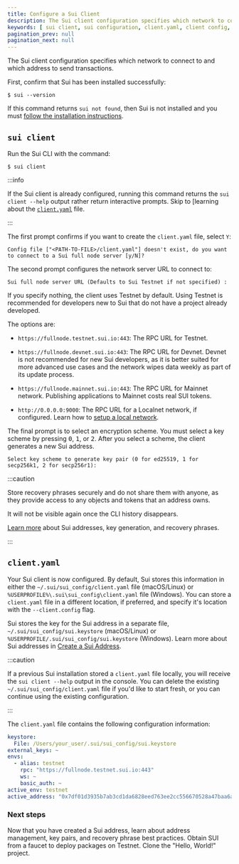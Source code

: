 ```yaml
---
title: Configure a Sui Client
description: The Sui client configuration specifies which network to connect to and which address to send transactions.
keywords: [ sui client, sui configuration, client.yaml, client config, local config, configure tooling, configure sui client, configure sui, config sui ]
pagination_prev: null
pagination_next: null
---
```


The Sui client configuration specifies which network to connect to and which address to send transactions. 

<Tabs className="tabsHeadingCentered--small">
<TabItem value="prereq" label="Prerequisites">

First, confirm that Sui has been installed successfully:

```
$ sui --version
```

If this command returns `sui not found`, then Sui is not installed and you must [follow the installation instructions](/guides/developer/getting-started/sui-install.mdx).

</TabItem>
</Tabs>

## `sui client` 

Run the Sui CLI with the command:

```
$ sui client
```

:::info 

If the Sui client is already configured, running this command returns the `sui client --help` output rather return interactive prompts. Skip to [learning about the [`client.yaml`](#client-yaml) file.

:::

The first prompt confirms if you want to create the `client.yaml` file, select `Y`:

```
Config file ["<PATH-TO-FILE>/client.yaml"] doesn't exist, do you want to connect to a Sui full node server [y/N]?
```

The second prompt configures the network server URL to connect to:

```
Sui full node server URL (Defaults to Sui Testnet if not specified) :
```

If you specify nothing, the client uses Testnet by default. Using Testnet is recommended for developers new to Sui that do not have a project already developed. 

The options are:

- `https://fullnode.testnet.sui.io:443`: The RPC URL for Testnet.

- `https://fullnode.devnet.sui.io:443`: The RPC URL for Devnet. Devnet is not recommended for new Sui developers, as it is better suited for more advanced use cases and the network wipes data weekly as part of its update process.

- `https://fullnode.mainnet.sui.io:443`: The RPC URL for Mainnet network. Publishing applications to Mainnet costs real SUI tokens. 

- `http://0.0.0.0:9000`: The RPC URL for a Localnet network, if configured. Learn how to [setup a local network](/guides/developer/sui-101/local-network.mdx).

<ImportContent source="data-wipe.mdx" mode="snippet" />

The final prompt is to select an encryption scheme. You must select a key scheme by pressing <kbd>0</kbd>, <kbd>1</kbd>, or <kbd>2</kbd>. After you select a scheme, the client generates a new Sui address.

```
Select key scheme to generate key pair (0 for ed25519, 1 for secp256k1, 2 for secp256r1):
```

<ImportContent source="crypto-schemes.mdx" mode="snippet" />

:::caution 

Store recovery phrases securely and do not share them with anyone, as they provide access to any objects and tokens that an address owns.

It will not be visible again once the CLI history disappears.

[Learn more](/guides/developer/getting-started/get-address.mdx) about Sui addresses, key generation, and recovery phrases.

:::

## `client.yaml`

Your Sui client is now configured. By default, Sui stores this information in either the `~/.sui/sui_config/client.yaml` file (macOS/Linux) or `%USERPROFILE%\.sui\sui_config\client.yaml` file (Windows). You can store a `client.yaml` file in a different location, if preferred, and specify it's location with the `--client.config` flag. 

Sui stores the key for the Sui address in a separate file, `~/.sui/sui_config/sui.keystore` (macOS/Linux) or `%USERPROFILE/.sui/sui_config/sui.keystore` (Windows). Learn more about Sui addresses in [Create a Sui Address](/guides/developer/getting-started/get-address.mdx).

:::caution 

If a previous Sui installation stored a `client.yaml` file locally, you will receive the `sui client --help` output in the console. You can delete the existing `~/.sui/sui_config/client.yaml` file if you'd like to start fresh, or you can continue using the existing configuration. 

:::

The `client.yaml` file contains the following configuration information:

```yaml
keystore:
  File: /Users/your_user/.sui/sui_config/sui.keystore
external_keys: ~
envs:
  - alias: testnet
    rpc: "https://fullnode.testnet.sui.io:443"
    ws: ~
    basic_auth: ~
active_env: testnet
active_address: "0x7df01d3935b7ab3cd1da6828eed763ee2cc556670528a47baa6af8c251866e48"
```

<div className="next-steps-module">
  <div className="next-steps-header">
    <h3>Next steps</h3>
  </div>
  <div className="next-steps-grid">
    <Card className="plausible-event-name=client+address+button"
      title="Learn More About Sui Addresses" 
      href="/guides/developer/getting-started/get-address"
    >
      Now that you have created a Sui address, learn about address management, key pairs, and recovery phrase best practices. 
    </Card>
    <Card className="plausible-event-name=client+faucet+button"
      title="Get SUI from Faucet" 
      href="/guides/developer/getting-started/get-coins"
    >
      Obtain SUI from a faucet to deploy packages on Testnet.
    </Card>
        <Card className="plausible-event-name=client+hello+button"
      title="Hello, World!" 
      href="/guides/developer/getting-started/hello-world"
    >
      Clone the "Hello, World!" project.
    </Card>
  </div>
</div>
